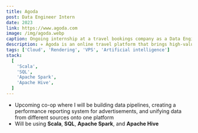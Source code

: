 ```yaml
---
title: Agoda
post: Data Engineer Intern
date: 2023
link: https://www.agoda.com
image: /img/agoda.webp
caption: Ongoing internship at a travel bookings company as a Data Engineer from January to August 2023.
description: ✈️ Agoda is an online travel platform that brings high-value and rewarding travel experiences to people all over the world through the Agoda app and Agoda website.
tags: ['Cloud', 'Rendering', 'VPS', 'Artificial intelligence']
stack:
  [
    'Scala',
    'SQL',
    'Apache Spark',
    'Apache Hive',
  ]
---
```


- Upcoming co-op where I will be building data pipelines, creating a performance reporting system for
advertisements, and unifying data from different sources onto one platform
- Will be using **Scala**, **SQL**, **Apache Spark**, and **Apache Hive**